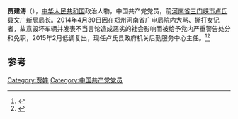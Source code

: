 {{Infobox_Person
| 姓名     = 贾建涛
| 職務     = 
| 時期     = 
| 性別     = 男
| 原名     = 
| 異名     = 
| 筆名     = 
| 字       = 
| 號       = 
| 籍貫     = 
| 出生     = 
| 出生地點 =
| 逝世     = 
| 逝世地點 =  
| 居處     = 
| 職業     = 政府官员
| 教育程度 = 
| 母校     = 
| 政党     = {{CPC}}
| 國籍     = {{PRC}}
| 種族     = [[汉族|汉族]]
| 語言     = [[汉语|汉语]]
| 政黨     = 
| 宗教信仰 = [[共产主义|共产主义]]
| 配偶     = 
| 子女     = 
| 親屬     = 
| 簽名     = 
}}

'''贾建涛'''（{{bd|？|||}}），[[中华人民共和国|中华人民共和国]]政治人物，中国共产党党员，前[[河南省|河南省]][[三门峡市|三门峡市]][[卢氏县|卢氏县]]文广新局局长。2014年4月30日因在郑州河南省广电局院内大骂、撕打女记者，故意毁坏车辆并发表不当言论造成恶劣的社会影响而被给予党内严重警告处分和免职，2015年2月低调复出，现任卢氏县政府机关后勤服务中心主任。<ref>{{Cite web|title=河南卢氏一局长酒后打人 自称“高级干部”被免职-中新网|url=http://www.hi.chinanews.com/hnnew/2014-05-01/345762.html|accessdate=2020-08-08|author=|date=|format=|publisher=|language=}}</ref><ref>{{Cite web|title=河南卢氏一局长打人自称"高级干部" 已被免职--人民网江苏视窗--人民网|url=http://js.people.com.cn/n/2014/0501/c358232-21117322.html|accessdate=2020-08-08|author=|date=|format=|publisher=|language=}}</ref>

== 参考 ==
{{reflist}}
{{中国政治人物小作品}}
[[Category:贾姓|Category:贾姓]]
[[Category:中国共产党党员|Category:中国共产党党员]]